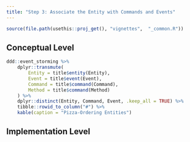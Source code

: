 ---
title: "Step 3: Associate the Entity with Commands and Events"
---

```{r, include = FALSE}
source(file.path(usethis::proj_get(), "vignettes",  "_common.R"))
```

## Conceptual Level

```{r domain-entity-table}
ddd::event_storming %>% 
    dplyr::transmute(
        Entity = title$entity(Entity), 
        Event = title$event(Event),
        Command = title$command(Command),
        Method = title$command(Method)
    ) %>% 
    dplyr::distinct(Entity, Command, Event, .keep_all = TRUE) %>% 
    tibble::rowid_to_column("#") %>% 
    kable(caption = "Pizza-Ordering Entities")
```

## Implementation Level

```{r code=read_snippet("pizza-domain-entity"), eval=FALSE, echo=TRUE}
```
